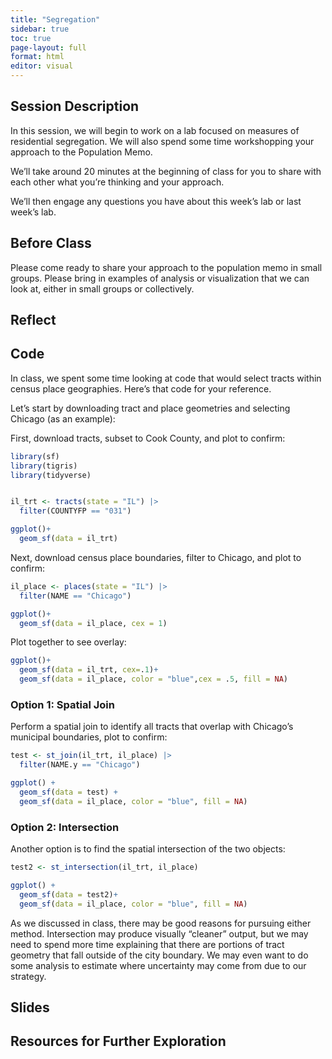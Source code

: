 ```yaml
---
title: "Segregation"
sidebar: true
toc: true
page-layout: full
format: html
editor: visual
---
```


## Session Description

In this session, we will begin to work on a lab focused on measures of residential segregation. We will also spend some time workshopping your approach to the Population Memo.

We'll take around 20 minutes at the beginning of class for you to share with each other what you're thinking and your approach.

We'll then engage any questions you have about this week's lab or last week's lab.

## Before Class

Please come ready to share your approach to the population memo in small groups. Please bring in examples of analysis or visualization that we can look at, either in small groups or collectively.

## Reflect

## Code

In class, we spent some time looking at code that would select tracts within census place geographies. Here's that code for your reference.

Let's start by downloading tract and place geometries and selecting Chicago (as an example):

First, download tracts, subset to Cook County, and plot to confirm:

```r
library(sf)
library(tigris)
library(tidyverse)


il_trt <- tracts(state = "IL") |> 
  filter(COUNTYFP == "031")

ggplot()+
  geom_sf(data = il_trt) 
```

Next, download census place boundaries, filter to Chicago, and plot to confirm:

```r
il_place <- places(state = "IL") |> 
  filter(NAME == "Chicago")

ggplot()+
  geom_sf(data = il_place, cex = 1) 
```

Plot together to see overlay:

```r
ggplot()+
  geom_sf(data = il_trt, cex=.1)+
  geom_sf(data = il_place, color = "blue",cex = .5, fill = NA)
```

### Option 1: Spatial Join

Perform a spatial join to identify all tracts that overlap with Chicago's municipal boundaries, plot to confirm:

```r
test <- st_join(il_trt, il_place) |> 
  filter(NAME.y == "Chicago")

ggplot() +
  geom_sf(data = test) +
  geom_sf(data = il_place, color = "blue", fill = NA)

```

### Option 2: Intersection
Another option is to find the spatial intersection of the two objects:

```r
test2 <- st_intersection(il_trt, il_place)

ggplot() +
  geom_sf(data = test2)+
  geom_sf(data = il_place, color = "blue", fill = NA)
```

As we discussed in class, there may be good reasons for pursuing either method. Intersection may produce visually "cleaner" output, but we may need to spend more time explaining that there are portions of tract geometry that fall outside of the city boundary. We may even want to do some analysis to estimate where uncertainty may come from due to our strategy.

## Slides

## Resources for Further Exploration
